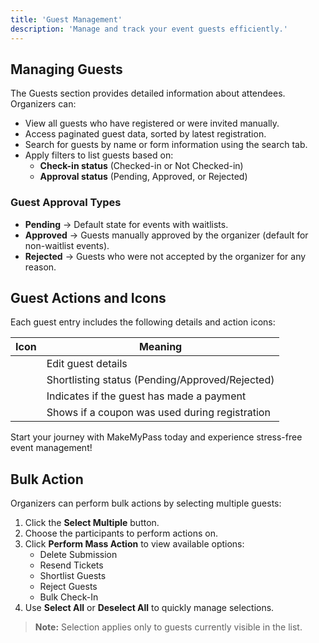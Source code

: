 ```yaml
---
title: 'Guest Management'
description: 'Manage and track your event guests efficiently.'
---
```


## Managing Guests

The Guests section provides detailed information about attendees. Organizers can:

- View all guests who have registered or were invited manually.
- Access paginated guest data, sorted by latest registration.
- Search for guests by name or form information using the search tab.
- Apply filters to list guests based on:
  - **Check-in status** (Checked-in or Not Checked-in)
  - **Approval status** (Pending, Approved, or Rejected)

### Guest Approval Types

- **Pending** → Default state for events with waitlists.
- **Approved** → Guests manually approved by the organizer (default for non-waitlist events).
- **Rejected** → Guests who were not accepted by the organizer for any reason.

## Guest Actions and Icons

Each guest entry includes the following details and action icons:

| Icon | Meaning |
|------|---------|
|<Icon icon="pen" iconType="solid" /> | Edit guest details |
|<Icon icon="circle" iconType="regular" />  <Icon icon="circle-check" iconType="regular" /> <Icon icon="circle" iconType="regular" color="#D70040"/> | Shortlisting status (Pending/Approved/Rejected) |
|<Icon icon="dollar-sign" iconType="solid" /> | Indicates if the guest has made a payment |
|<Icon icon="ticket" iconType="solid" /> | Shows if a coupon was used during registration |

Start your journey with MakeMyPass today and experience stress-free event management!

## Bulk Action

Organizers can perform bulk actions by selecting multiple guests:

1. Click the **Select Multiple** button.
2. Choose the participants to perform actions on.
3. Click **Perform Mass Action** to view available options:
   - Delete Submission
   - Resend Tickets
   - Shortlist Guests
   - Reject Guests
   - Bulk Check-In
4. Use **Select All** or **Deselect All** to quickly manage selections.

> **Note:** Selection applies only to guests currently visible in the list.
